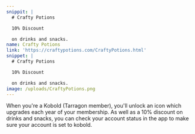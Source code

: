 ```yaml
---
snippit: |
  # Crafty Potions

  10% Discount

  on drinks and snacks.
name: Crafty Potions
link: 'https://craftypotions.com/CraftyPotions.html'
snippet: |
  # Crafty Potions

  10% Discount

  on drinks and snacks.
image: /uploads/CraftyPotions.png
---
```


When you're a Kobold (Tarragon member), you'll unlock an icon which upgrades each year of your membership. As well as a 10% discount on drinks and snacks, you can check your account status in the app to make sure your account is set to kobold.
